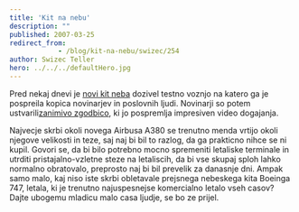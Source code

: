 ```yaml
---
title: 'Kit na nebu'
description: ""
published: 2007-03-25
redirect_from: 
            - /blog/kit-na-nebu/swizec/254
author: Swizec Teller
hero: ../../../defaultHero.jpg
---
```

Pred nekaj dnevi je [novi kit neba](http://en.wikipedia.org/wiki/Airbus_A380) dozivel testno voznjo na katero ga je pospreila kopica novinarjev in poslovnih ljudi. Novinarji so potem ustvarili[zanimivo zgodbico](http://www.popularmechanics.com/blogs/science_news/4213543.html), ki jo pospremlja impresiven video dogajanja.

Najvecje skrbi okoli novega Airbusa A380 se trenutno menda vrtijo okoli njegove velikosti in teze, saj naj bi bil to razlog, da ga prakticno nihce se ni kupil. Govori se, da bi bilo potrebno mocno spremeniti letaliske terminale in utrditi pristajalno-vzletne steze na letaliscih, da bi vse skupaj sploh lahko normalno obratovalo, preprosto naj bi bil prevelik za danasnje dni. Ampak samo malo, kaj niso iste skrbi obletavale prejsnega nebeskega kita Boeinga 747, letala, ki je trenutno najuspesnejse komercialno letalo vseh casov? Dajte ubogemu mladicu malo casa ljudje, se bo ze prijel.